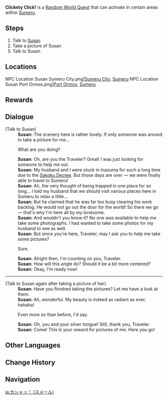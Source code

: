 {{Stub|Verify if [[Click!]] and Raiden Shogun's Story Quest [[Radiant Sakura]] are requirements for this to appear}}
{{Quest Infobox
|id             = 30031
|image          = Random World Clickety Click!.png
|type           = World
|group          = Random World
|region         = Sumeru
|characters     = Susan; Traveler
|startLocation  = [[Port Ormos]], [[Sumeru]]
|startLocation2 = [[Sumeru City]], Sumeru
|otherRewards   = 
*AR Dependent Rewards
}}
'''Clickety Click!''' is a [[Random World Quest]] that can activate in certain areas within [[Sumeru]].

==Steps==
#Talk to [[Susan]]
#Take a picture of Susan
#Talk to Susan

==Locations==
<gallery>
NPC Location Susan Sumeru City.png|[[Sumeru City]], [[Sumeru]]
NPC Location Susan Port Ormos.png|[[Port Ormos]], [[Sumeru]]
</gallery>

==Rewards==
{{Transclude|Random Event|Rewards}}

==Dialogue==
{{Quest Description|[[Susan]], who has just arrived in Sumeru, seems to be looking for some help...}}
{{Dialogue Start}}
;(Talk to Susan)
:'''Susan:''' The scenery here is rather lovely. If only someone was around to take a picture for me...
:{{DIcon}} What are you doing?
:'''Susan:''' Oh, are you the Traveler? Great! I was just looking for someone to help me out.
:'''Susan:''' My husband and I were stuck in Inazuma for such a long time due to the [[Sakoku Decree]]. But those days are over &mdash; we were finally able to travel to Sumeru!
:'''Susan:''' Ah, the very thought of being trapped in one place for so long... I told my husband that we should visit various places here in Sumeru to relax a little...
:'''Susan:''' But he claimed that he was far too busy clearing his work backlog. He would not go out the door for the world! So there we go &mdash; that's why I'm here all by my lonesome.
:'''Susan:''' And wouldn't you know it? No one was available to help me take some photographs. I had wanted to take some photos for my husband to see as well.
:'''Susan:''' But since you're here, Traveler, may I ask you to help me take some pictures?
:{{DIcon}} Sure.
:'''Susan:''' Alright then, I'm counting on you, Traveler.
:'''Susan:''' How will this angle do? Should it be a bit more centered?
:'''Susan:''' Okay, I'm ready now!
----
;(Talk to Susan again after taking a picture of her)
:'''Susan:''' Have you finished taking the pictures? Let me have a look at them.
:'''Susan:''' Ah, wonderful. My beauty is indeed as radiant as ever, hahaha!
:{{DIcon}} Even more so than before, I'd say.
:'''Susan:''' Oh, you and your silver tongue! Still, thank you, Traveler.
:'''Susan:''' Come! This is your reward for pictures of me. Here you go!
{{Dialogue End}}

==Other Languages==
{{Other Languages
|default_hidden = 1
|en      = Clickety Click!
|zhs     = 咔嚓嚓！
|zhs_rm  = Kāchāchā!
|zht     = 咔嚓嚓！
|zht_rm  = Kāchāchā!
|ja      = カシャッ！
|ja_rm   = Kasha'!
|ko      = 찰칵찰칵!
|es      = ¡Sonríe!
|fr      = Clic !
|ru      = Щёлк-щёлк!
|th      = แช๊ะ！
|th_rm   = Chae!
|vi      = Tách Tách!
|de      = Zackig knackig!
|id      = Cekrak-Cekrek!
|pt      = Clink!
|tr      = Çıkıt Çıkıt!
|it      = Click-click-click.
}}

==Change History==
{{Change History|3.0}}

==Navigation==
{{Quests by Type Navbox|type=Random World Quests}}

[[ja:カシャッ！ (スメール)]]